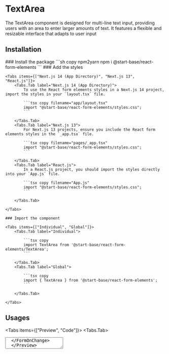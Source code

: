 
# TextArea

The TextArea component is designed for multi-line text input, providing users with an area to enter larger amounts of text. It features a flexible and resizable interface that adapts to user input

## Installation

<Steps>
    ### Install the package
    ```sh copy npm2yarn
    npm i @start-base/react-form-elements
    ```
    ### Add the styles

    <Tabs items={["Next.js 14 (App Directory)", "Next.js 13", "React.js"]}>
        <Tabs.Tab label="Next.js 14 (App Directory)">
            To use the React form elements styles in a Next.js 14 project, import the styles in your `layout.tsx` file.

            ```tsx copy filename="app/layout.tsx"
            import "@start-base/react-form-elements/styles.css";
            ```

        </Tabs.Tab>
        <Tabs.Tab label="Next.js 13">
            For Next.js 13 projects, ensure you include the React form elements styles in the `_app.tsx` file.

            ```tsx copy filename="pages/_app.tsx"
            import "@start-base/react-form-elements/styles.css";
            ```

        </Tabs.Tab>
        <Tabs.Tab label="React.js">
            In a React.js project, you should import the styles directly into your `App.js` file.

            ```tsx copy filename="App.js"
            import "@start-base/react-form-elements/styles.css";
            ```

        </Tabs.Tab>

    </Tabs>

    ### Import the component

    <Tabs items={["Individual", "Global"]}>
        <Tabs.Tab label="Individual">

            ```tsx copy
            import TextArea from '@start-base/react-form-elements/TextArea';
            ```

        </Tabs.Tab>
        <Tabs.Tab label="Global">

            ```tsx copy
            import { TextArea } from '@start-base/react-form-elements';
            ```

        </Tabs.Tab>

    </Tabs>

</Steps>

## Usages

<Tabs items={["Preview", "Code"]}>
  <Tabs.Tab>
  <Preview height="200px">
   
  <FormOnChange>
    <TextArea
    name="input"
  />
  </FormOnChange>
  </Preview>
  </Tabs.Tab>
  <Tabs.Tab>
    ```ts copy showLineNumbers
    import TextArea from '@start-base/react-form-elements/TextArea';
    import '@start-base/react-form-elements/styles.css';

    <TextArea
        name="input"
        onChange={handleChange}
    />
    ```

  </Tabs.Tab>
</Tabs>

### Text Area Component Label

<Tabs items={["Preview", "Code"]}>
  <Tabs.Tab>
  <Preview height="200px">
   
      <FormOnChange>
     <TextArea
        label="TextArea Label"
        name="input"
    />
  </FormOnChange>
  </Preview>
  </Tabs.Tab>
  <Tabs.Tab>
    ```ts copy showLineNumbers
    import TextArea from '@start-base/react-form-elements/TextArea';
    import '@start-base/react-form-elements/styles.css';

   <TextArea
        label="TextArea Label"
        name="input"
        onChange={handleChange}
    />
    ```
  </Tabs.Tab>
</Tabs>

### Text Area Component Placeholder

<Tabs items={["Preview", "Code"]}>
  <Tabs.Tab>
  <Preview height="200px">
   
    <FormOnChange>
     <TextArea
        placeholder="TextArea Placeholder"
        name="input"
    />
  </FormOnChange>
  </Preview>
  </Tabs.Tab>
  <Tabs.Tab>
    ```ts copy showLineNumbers
    import TextArea from '@start-base/react-form-elements/TextArea';
    import '@start-base/react-form-elements/styles.css';

   <TextArea
        placeholder="TextArea Placeholder"
        name="input"
        onChange={handleChange}
    />
    ```
  </Tabs.Tab>
</Tabs>

### Text Area Component Placeholder And Label

<Tabs items={["Preview", "Code"]}>
  <Tabs.Tab>
  <Preview height="200px">
   
    <FormOnChange>
     <TextArea
        label="TextArea Label"
        placeholder="TextArea Placeholder"
        name="input"
    />
  </FormOnChange>
  </Preview>
  </Tabs.Tab>
  <Tabs.Tab>
    ```ts copy showLineNumbers
    import TextArea from '@start-base/react-form-elements/TextArea';
    import '@start-base/react-form-elements/styles.css';

   <TextArea
        label="TextArea Label"
        placeholder="TextArea Placeholder"
        name="input"
        onChange={handleChange}
    />
    ```
  </Tabs.Tab>
</Tabs>

### Text Area Component Resizable

<Tabs items={["Preview", "Code"]}>
  <Tabs.Tab>
  <Preview height="200px">
   
    <FormOnChange>
     <TextArea
        autoGrow
        label="TextArea Label"
        placeholder="TextArea Placeholder"
        name="input"
    />
  </FormOnChange>
  </Preview>
  </Tabs.Tab>
  <Tabs.Tab>
    ```ts copy showLineNumbers
    import TextArea from '@start-base/react-form-elements/TextArea';
    import '@start-base/react-form-elements/styles.css';

   <TextArea
        autoGrow
        label="TextArea Label"
        placeholder="TextArea Placeholder"
        name="input"
        onChange={handleChange}
    />
    ```
  </Tabs.Tab>
</Tabs>

### Text Area Component Disable Shrink

<Tabs items={["Preview", "Code"]}>
  <Tabs.Tab>
  <Preview height="200px">
   
    <FormOnChange>
     <TextArea
        disableShrink
        label="TextArea Label"
        placeholder="TextArea Placeholder"
        name="input"
    />
  </FormOnChange>
  </Preview>
  </Tabs.Tab>
  <Tabs.Tab>
    ```ts copy showLineNumbers
    import TextArea from '@start-base/react-form-elements/TextArea';
    import '@start-base/react-form-elements/styles.css';

   <TextArea
        disableShrink
        label="TextArea Label"
        placeholder="TextArea Placeholder"
        name="input"
        onChange={handleChange}
    />
    ```
  </Tabs.Tab>
</Tabs>

### Text Area Component Error

<Tabs items={["Preview", "Code"]}>
  <Tabs.Tab>
  <Preview height="200px">
   
    <FormOnChange>
     <TextArea
        error="Error Message"
        label="TextArea Label"
        name="input"
    />
  </FormOnChange>
  </Preview>
  </Tabs.Tab>
  <Tabs.Tab>
    ```ts copy showLineNumbers
    import TextArea from '@start-base/react-form-elements/TextArea';
    import '@start-base/react-form-elements/styles.css';

   <TextArea
        error="Error Message"
        label="TextArea Label"
        name="input"
        onChange={handleChange}
    />
    ```
  </Tabs.Tab>
</Tabs>

## API

A textarea component with optional auto-grow functionality.

| Name           | Type                              | Default | Description                                                                                                                                    |
| -------------- | --------------------------------- | ------- | ---------------------------------------------------------------------------------------------------------------------------------------------- |
| name           | `string`                          |         | Name of the input                                                                                                                              |
| label          | `string`                          | `null`  | Label of the input                                                                                                                             |
| placeholder    | `string`                          | `null`  | Placeholder of the input                                                                                                                       |
| disableShrink  | `boolean`                         | `false` | Position the label outside of the input                                                                                                        |
| value          | `string` or `number`              |         | Value of the input                                                                                                                             |
| onChange       | `function`                        |         | Callback function that is fired when the value changes.                                                                                        |
| inputClassName | `string`                          | `null`  | Classname for input element                                                                                                                    |
| labelClassName | `string`                          | `null`  | Classname for label element                                                                                                                    |
| errorClassName | `string`                          | `null`  | Classname for error element                                                                                                                    |
| disabled       | `boolean`                         | `false` | Disable the input                                                                                                                              |
| error          | `string` or `boolean` or `object` | `null`  | Error message to display below the input. if value is a boolean input border will be change. Also you can pass schema validator error objects. |
| autoGrow       | `boolean`                         | `false` | Auto grow textarea                                                                                                                             |

## Styling

